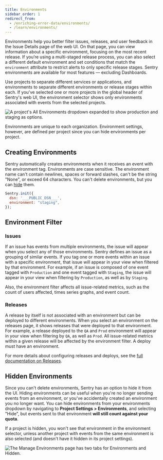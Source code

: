 ```yaml
---
title: Environments
sidebar_order: 1
redirect_from:
  - /enriching-error-data/environments/
  - /learn/environments/
---
```


Environments help you better filter issues, releases, and user feedback in the Issue Details page of the web UI. On that page, you can view information about a specific environment, focusing on the most recent release. If you’re using a multi-staged release process, you can also select a different default environment and set conditions that match the `environment` attribute to restrict alerts to only specific release stages. Sentry environments are available for most features — excluding Dashboards.

Use projects to separate different services or applications, and environments to separate different environments or release stages within each. If you've selected one or more projects in the global header of Sentry's web UI, the environment selector shows only environments associated with events from the selected projects.

![A project's All Environments dropdown expanded to show production and staging as options.](env_dropdown.png)

Environments are unique to each organization. Environment settings, however, are defined per project since you can hide environments per project.

## Creating Environments

Sentry automatically creates environments when it receives an event with the environment tag. Environments are case sensitive. The environment name can't contain newlines, spaces or forward slashes, can't be the string "None", or exceed 64 characters. You can't delete environments, but you can [hide](#hidden-environments) them.

```JavaScript
Sentry.init({
  dsn: '___PUBLIC_DSN___',
  environment: "staging",
});
```

## Environment Filter

### Issues

If an issue has events from multiple environments, the issue will appear when you select any of those environments. Sentry defines an issue as a grouping of similar events. If you tag one or more events within an issue with a specific environment, that issue will appear in your view when filtered by that environment. For example, if an issue is composed of one event tagged with `Production` and one event tagged with `Staging`, the issue will appear in your view when filtering by `Production`, as well as by `Staging`.

Also, the environment filter affects all issue-related metrics, such as the count of users affected, times series graphs, and event count.

### Releases

A release by itself is not associated with an environment but can be deployed to different environments. When you select an environment on the releases page, it shows releases that were deployed to that environment. For example, a release deployed to the `QA` and `Prod` environment will appear in your view when filtering by `QA`, as well as `Prod`. All issue-related metrics within a given release will be affected by the environment filter. A deploy must have an environment.

For more details about configuring releases and deploys, see the [full documentation on Releases](https://docs.sentry.io/workflow/releases/).

## Hidden Environments

Since you can't delete environments, Sentry has an option to hide it from the UI. Hiding environments can be useful when you're no longer sending events from an environment, or you've accidentally created an environment you no longer want. You can hide environments from your environments dropdown by navigating to **Project Settings > Environments**, and selecting "Hide", but events sent to that environment **will still count against your quota**.

If a project is hidden, you won't see that environment in the environment selector, unless another project with events from the same environment is also selected (and doesn't have it hidden in its project settings).

![The Manage Environments page has two tabs for Environments and Hidden.](env_hidden.png)
